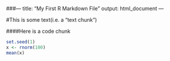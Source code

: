 ###---
title: "My First R Markdown File"
output: html_document
---

#This is some text(i.e. a "text chunk")

####Here is a code chunk

```r
set.seed(1)
x <- rnorm(100)
mean(x)
```

